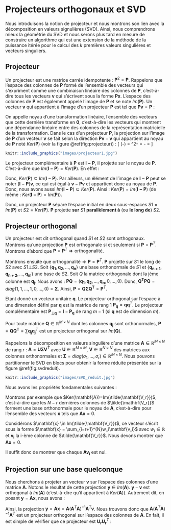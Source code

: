 # Projecteurs orthogonaux et SVD

Nous introduisons la notion de projecteur et nous montrons son lien avec la décomposition en valeurs signulières (SVD). Ainsi, nous comprendrons mieux la géométrie du SVD et nous serons plus tard en mesure de construire un algorithme qui est une extension de la méthode de la puissance itérée pour le calcul des $k$ premières valeurs singulières et vecteurs singuliers.

## Projecteur

Un projecteur est une matrice carrée idempotente : $\mathbf{P}^2=\mathbf{P}$. Rappelons que l'espace des colonnes de $\mathbf{P}$ formé de l'ensemble des vecteurs qui s'expriment comme une combinaison linéaire des colonnes de $\mathbf{P}$, c'est-à-dire tous les vecteurs $\mathbf{v}$ qui s'écrivent sous la forme $\mathbf{P}\mathbf{x}$. L'espace des colonnes de $\mathbf{P}$ est également appelé l'image de $\mathbf{P}$ et se note $Im(\mathbf{P})$. Un vecteur $\mathbf{v}$ qui appartient à l'image d'un projecteur $\mathbf{P}$ est tel que $\mathbf{P}\mathbf{v}=\mathbf{P}$ :

\begin{align*}
 & \mathbf{v} \text{appartient à l'image de $\mathbf{P}$} \\
= \{& \text{Par définition de l'image d'une transformation linéaire.} \} \\
 & \mathbf{v} = \mathbf{P}\mathbf{x} \\
= \{& \text{Multiplication des deux membres de l'égalité par $\mathbf{P}$} \} \\
 & \mathbf{P}\mathbf{v} = \mathbf{P^2}\mathbf{x} \\
= \{& \text{Idempotence d'un projecteur.} \} \\
 & \mathbf{P}\mathbf{v} = \mathbf{P}\mathbf{x} \\
= \{& \mathbf{v} = \mathbf{P}\mathbf{x} \} \\
 & \mathbf{P}\mathbf{v} = \mathbf{v} \\
\end{align*}

On appelle noyau d'une transformation linéaire, l'ensemble des vecteurs que cette dernière transforme en $\mathbf{0}$, c'est-à-dire les vecteurs qui montrent une dépendance linéaire entre des colonnes de la représentation matricielle de la transformation. Dans le cas d'un projecteur $\mathbf{P}$, la projection sur l'image de $\mathbf{P}$ d'un vecteur $\mathbf{v}$ se fait selon la direction $\mathbf{P}\mathbf{v}-\mathbf{v}$ qui appartient au noyau de $\mathbf{P}$ noté $Ker(\mathbf{P})$ (voir la figure \@ref(fig:projecteur)) :
\[
\mathbf{P}(\mathbf{P}\mathbf{v}-\mathbf{v}) = \mathbf{P}^2\mathbf{v}-\mathbf{P}\mathbf{v} = \mathbf{P}\mathbf{v}-\mathbf{P}\mathbf{v} = \mathbf{0}
\]

```r
knitr::include_graphics("images/projecteur1.jpg")
```

Le projecteur complémentaire à $\mathbf{P}$ est $\mathbf{I-P}$, il projette sur le noyau de $\mathbf{P}$. C'est-à-dire que $Im(\mathbf{I-P})=Ker(\mathbf{P})$. En effet :

\begin{align*}
 & \mathbf{v} \in Ker(\mathbf{P}) \\
= \{& \text{Par définition du noyau} \} \\
 & \mathbf{P}\mathbf{v} = \mathbf{0} \\
\Rightarrow \phantom{\{}& \\
 & (\mathbf{I-P})\mathbf{v} = \mathbf{v} \\
= \{& \text{Par définition de l'image} \} \\
 & \mathbf{v} \in Im(\mathbf{I-P}) \\
\end{align*}

Donc, $Ker(\mathbf{P}) \subseteq Im(\mathbf{I-P})$. Par ailleurs, un élément de l'image de $\mathbf{I-P}$ peut se noter $(\mathbf{I-P})\mathbf{v}$, ce qui est égal à $\mathbf{v}-\mathbf{Pv}$ et appartient donc au noyau de $\mathbf{P}$. Donc, nous avons aussi $Im(\mathbf{I-P}) \subseteq Ker(\mathbf{P})$. Ainsi : $Ker(\mathbf{P}) = Im(\mathbf{I-P})$ (de même : $Ker(\mathbf{I-P}) = Im(\mathbf{P})$).

Donc, un projecteur $\mathbf{P}$ sépare l'espace initial en deux sous-espaces $S1 = Im(\mathbf{P})$ et $S2 = Ker(\mathbf{P})$. $\mathbf{P}$ projette **sur** $S1$ **parallèlement à** (ou **le long de**) $S2$.

## Projecteur orthogonal

Un projecteur est dit orthogonal quand $S1$ et $S2$ sont orthogonaux. Montrons qu'une projection $\mathbf{P}$ est orthogonale si et seulement si $\mathbf{P}=\mathbf{P}^T$. Montrons d'abord que $\mathbf{P}=\mathbf{P}^T \Rightarrow \text{orthogonalité}$.

\begin{align*}
 & (\mathbf{Px})^T(\mathbf{I-P})\mathbf{y} \quad \text{pour tout $\mathbf{x}$ et $\mathbf{y}$} \\
= \{& \text{Propriété de la transposition.} \} \\
 & \mathbf{x}^T\mathbf{P}^T(\mathbf{I-P})\mathbf{y} \\
= \{& \mathbf{P}=\mathbf{P}^T \} \\
 & \mathbf{x}(\mathbf{P}-\mathbf{P}^2)\mathbf{y} \\
= \{& \mathbf{P} \text{ est un projecteur donc } \mathbf{P}=\mathbf{P}^2\} \\
 & 0
\end{align*}

Montrons ensuite que $\text{orthogonalité} \Rightarrow \mathbf{P}=\mathbf{P}^T$. $\mathbf{P}$ projette sur $S1$ le long de $S2$ avec $S1 \bot S2$. Soit $\{\mathbf{q_1}, \mathbf{q_2}, \dots, \mathbf{q_n}\}$ une base orthonormale de $S1$ et $\{\mathbf{q_{n+1}}, \mathbf{q_{n+2}}, \dots, \mathbf{q_m}\}$ une base de $S2$. Soit $Q$ la matrice orthogonale dont la jème colonne est $\mathbf{q_j}$. Nous avons : $\mathbf{PQ} = (\mathbf{q_1}, \mathbf{q_2}, \dots, \mathbf{q_n}, 0, \dots, 0)$. Donc, $\mathbf{Q^TPQ} = diag(1, 1, \dots, 1, 0, \dots, 0)=\mathbf{\Sigma}$. Ainsi, $\mathbf{P} = \mathbf{Q\Sigma Q^T} = \mathbf{P}^T$.

Etant donné un vecteur unitaire $\mathbf{q}$. Le projecteur orthogonal sur l'espace à une dimension défini par $\mathbf{q}$ est la matrice de rang 1 $\mathbf{P_q}=\mathbf{q}\mathbf{q}^T$. Le projecteur complémentaire est $\mathbf{P_{\bot q}}=\mathbf{I}-\mathbf{P_q}$ de rang $m-1$ (si $\mathbf{q}$ est de dimension $m$).

Pour toute matrice $\mathbf{Q} \in \mathbb{R}^{M \times N}$ dont les colonnes $\mathbf{q_j}$ sont orthonormales, $\mathbf{P}=\mathbf{QQ^T}=\sum \mathbf{q_j}\mathbf{q_j}^T$ est un projecteur orthogonal sur $Im(\mathbf{Q})$.

Rappelons la décomposition en valeurs singulière d'une matrice $\mathbf{A} \in \mathbb{R}^{M \times N}$ de rang $r$ : $\mathbf{A} = \mathbf{U} \mathbf{\Sigma}\mathbf{V}^T$ avec $\mathbf{U} \in \mathbb{R}^{M \times M}$, $\mathbf{V} \in \mathbb{R}^{N \times N}$ des matrices aux colonnes orthonormales et $\mathbf{\Sigma}=diag(\sigma_1,\dots,\sigma_r) \in \mathbb{R}^{M \times N}$. Nous pouvons partitionner le SVD en blocs pour obtenir la forme réduite présentée sur la figure \@ref(fig:svdreduit).

```r
knitr::include_graphics("images/SVD_reduit.jpg")
```

Nous avons les propriétés fondamentales suivantes :

\begin{align*}
Im(\mathbf{A}) &= Im(\mathbf{U_r}) & \mathbf{U_r}\mathbf{U_r}^T &: \text{ est un projecteur orthogonal sur } Im(\mathbf{A}) \\
Ker(\mathbf{A}) &= Im(\tilde{\mathbf{V_r}}) & \tilde{\mathbf{V_r}}\tilde{\mathbf{V_r}}^T &: \text{ est un projecteur orthogonal sur } Ker(\mathbf{A}) \\
Im(\mathbf{A}^T) &= Im(\mathbf{V_r}) & \mathbf{V_r}\mathbf{V_r}^T &: \text{ est un projecteur orthogonal sur } Im(\mathbf{A}^T) \\
Ker(\mathbf{A}^T) &= Im(\tilde{\mathbf{U_r}}) & \tilde{\mathbf{U_r}}\tilde{\mathbf{U_r}}^T &: \text{ est un projecteur orthogonal sur } Ker(\mathbf{A}^T) \\
\end{align*}

Montrons par exemple que $Ker(\mathbf{A})=Im(\tilde{\mathbf{V_r}})$, c'est-à-dire que les $N-r$ dernières colonnes de $\tilde{\mathbf{V_r}}$ forment une base orthonormale pour le noyau de $\mathbf{A}$, c'est-à-dire pour l'ensemble des vecteurs $\mathbf{x}$ tels que $\mathbf{A}\mathbf{x}=0$.

Considérons $\mathbf{x} \in Im(\tilde{\mathbf{V_r}})$, ce vecteur s'écrit sous la forme $\mathbf{x} = \sum_{i=r+1}^{N}w_i\mathbf{v_i}$ avec $w_i \in \mathbb{R}$ et $\mathbf{v_i}$ la i-ème colonne de $\tilde{\mathbf{V_r}}$. Nous devons montrer que $\mathbf{A}\mathbf{x}=0$.

\begin{align*}
 & \mathbf{A}\mathbf{x} \\
= \{& \text{Par définition de $\mathbf{x}$.} \} \\
 & \mathbf{A}\sum_{i=r+1}^{N}w_i\mathbf{v_i} \\
= \{& \text{Par linéarité.} \} \\
 & \sum_{i=r+1}^{N}w_i(\mathbf{A}\mathbf{v_i}) \\
\end{align*}

Il suffit donc de montrer que chaque $\mathbf{A}\mathbf{v_i}$ est nul.

\begin{align*}
 & \mathbf{A}\mathbf{v_i} \\
= \{& \text{SVD de $\mathbf{A}$} \} \\
 & (\mathbf{U}\mathbf{\Sigma}\mathbf{V}^T) \mathbf{v_i} \\
= \{& \text{Les colonnes de $\mathbf{V}$ sont orthonormales et $\mathbf{v_i}$ est une colonne de $\mathbf{V}$.} \\
\phantom{=}\phantom{\{}& \text{Donc $\mathbf{V}^T \mathbf{v_i} = \mathbf{e_i}$ le vecteur avec des 0 partout sauf le 1 en position $i$.} \} \\
 & \mathbf{U}\mathbf{\Sigma}\mathbf{e_i} \\
= \{& \mathbf{\Sigma}\mathbf{e_i} = 0 \text{ car à partir de la (r+1)ème ligne, toutes les lignes de $\mathbf{\Sigma}$ sont nulles et $i \geq r+1$.} \} \\
 & 0 \\
\end{align*}

## Projection sur une base quelconque

Nous cherchons à projeter un vecteur $\mathbf{v}$ sur l'espace des colonnes d'une matrice $\mathbf{A}$. Notons le résultat de cette projection $\mathbf{y} \in  Im(\mathbf{A})$. $\mathbf{y}-\mathbf{v}$ est orthogonal à $Im(\mathbf{A})$ (c'est-à-dire qu'il appartient à $Ker(\mathbf{A})$). Autrement dit, en posant $\mathbf{y}=\mathbf{A}\mathbf{x}$, nous avons :

\begin{align*}
 & \mathbf{a_j}^T (\mathbf{y}-\mathbf{v}) = 0, \forall j \\
= \{& \text{Posons $\mathbf{y}=\mathbf{A}\mathbf{x}$.} \} \\
 & \mathbf{a_j}^T (\mathbf{A}\mathbf{x}-\mathbf{v}) = 0, \forall j \\
= \{& \text{Linéarité de la multiplication matricielle.} \} \\
 & \mathbf{A}^T (\mathbf{A}\mathbf{x}-\mathbf{v}) = \mathbf{0} \\
= \phantom{\{}& \\
 & \mathbf{A}^T\mathbf{A}\mathbf{x} = \mathbf{A}^T\mathbf{v} \\
= \{& \text{Si $\mathbf{A}^T\mathbf{A}$ est inversible.} \} \\
 & \mathbf{x} = (\mathbf{A}^T\mathbf{A})^{-1}\mathbf{A}^T\mathbf{v} \\
\end{align*}

Ainsi, la projection $\mathbf{y} = \mathbf{A}\mathbf{x} = \mathbf{A}(\mathbf{A}^T\mathbf{A})^{-1}\mathbf{A}^T\mathbf{v}$. Nous trouvons donc que $\mathbf{A}(\mathbf{A}^T\mathbf{A})^{-1}\mathbf{A}^T$ est un projecteur orthogonal sur l'espace des colonnes de $\mathbf{A}$. En fait, il est simple de vérifier que ce projecteur est $\mathbf{U_r}\mathbf{U_r}^T$ :

\begin{align*}
\mathbf{A} &= \mathbf{U_r}\mathbf{\Sigma_r}\mathbf{V_r}^T \\
\mathbf{A}^T &= \mathbf{V_r}\mathbf{\Sigma_r}\mathbf{U_r}^T \\
\mathbf{A}^T\mathbf{A} &= \mathbf{V_r}\mathbf{\Sigma_r}^2\mathbf{V_r}^T \\
(\mathbf{A}^T\mathbf{A})^{-1} &= \mathbf{V_r}\mathbf{\Sigma_r}^{-2}\mathbf{V_r}^T \\
(\mathbf{A}^T\mathbf{A})^{-1}\mathbf{A}^T &= \mathbf{V_r}\mathbf{\Sigma_r}^{-1}\mathbf{U_r}^T \\
\mathbf{A}(\mathbf{A}^T\mathbf{A})^{-1}\mathbf{A}^T &= \mathbf{U_r}\mathbf{U_r}^T \\
\end{align*}